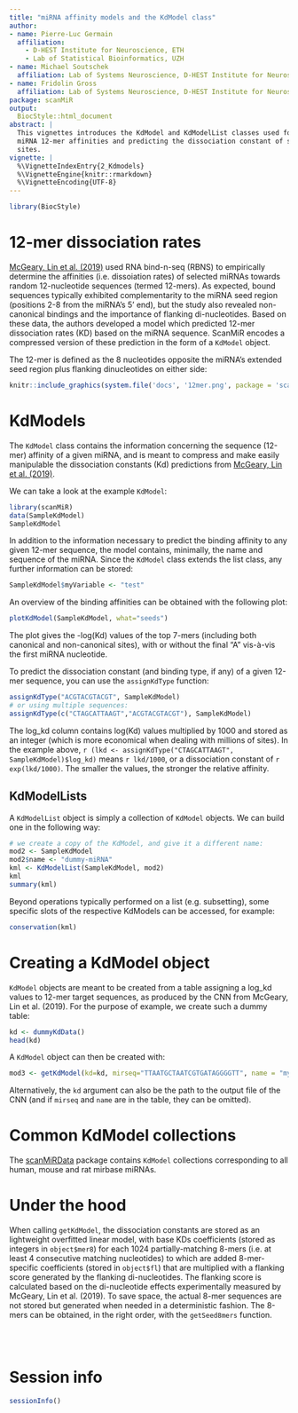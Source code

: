 ```yaml
---
title: "miRNA affinity models and the KdModel class"
author: 
- name: Pierre-Luc Germain
  affiliation:
    - D-HEST Institute for Neuroscience, ETH
    - Lab of Statistical Bioinformatics, UZH
- name: Michael Soutschek
  affiliation: Lab of Systems Neuroscience, D-HEST Institute for Neuroscience, ETH
- name: Fridolin Gross
  affiliation: Lab of Systems Neuroscience, D-HEST Institute for Neuroscience, ETH
package: scanMiR
output:
  BiocStyle::html_document
abstract: |
  This vignettes introduces the KdModel and KdModelList classes used for storing
  miRNA 12-mer affinities and predicting the dissociation constant of specific
  sites.
vignette: |
  %\VignetteIndexEntry{2_Kdmodels}
  %\VignetteEngine{knitr::rmarkdown}
  %\VignetteEncoding{UTF-8}
---
```


```r
library(BiocStyle)
```

# 12-mer dissociation rates

[McGeary, Lin et al. (2019)](https://dx.doi.org/10.1126/science.aav1741) used
RNA bind-n-seq (RBNS) to empirically determine the affinities (i.e. dissoiation 
rates) of selected miRNAs towards random 12-nucleotide sequences (termed 
12-mers). As expected, bound sequences typically exhibited complementarity to 
the miRNA seed region (positions 2-8 from the miRNA's 5' end), but the study 
also revealed non-canonical bindings and the importance of flanking 
di-nucleotides. Based on these data, the authors developed a model which 
predicted 12-mer dissociation rates (KD) based on the miRNA sequence. ScanMiR
encodes a compressed version of these prediction in the form of a `KdModel`
object.

The 12-mer is defined as the 8 nucleotides opposite the miRNA's extended seed 
region plus flanking dinucleotides on either side:

```r
knitr::include_graphics(system.file('docs', '12mer.png', package = 'scanMiR'))
```


# KdModels

The `KdModel` class contains the information concerning the sequence (12-mer) 
affinity of a given miRNA, and is meant to compress and make easily manipulable 
the dissociation constants (Kd) predictions from 
[McGeary, Lin et al. (2019)](https://dx.doi.org/10.1126/science.aav1741).

We can take a look at the example `KdModel`:

```r
library(scanMiR)
data(SampleKdModel)
SampleKdModel
```

In addition to the information necessary to predict the binding affinity to any 
given 12-mer sequence, the model contains, minimally, the name and sequence of 
the miRNA. Since the `KdModel` class extends the list class, any further 
information can be stored:

```r
SampleKdModel$myVariable <- "test"
```

An overview of the binding affinities can be obtained with the following plot:

```r
plotKdModel(SampleKdModel, what="seeds")
```

The plot gives the -log(Kd) values of the top 7-mers (including both canonical 
and non-canonical sites), with or without the final "A" vis-à-vis the first 
miRNA nucleotide.

To predict the dissociation constant (and binding type, if any) of a given 
12-mer sequence, you can use the `assignKdType` function:

```r
assignKdType("ACGTACGTACGT", SampleKdModel)
# or using multiple sequences:
assignKdType(c("CTAGCATTAAGT","ACGTACGTACGT"), SampleKdModel)
```

The log_kd column contains log(Kd) values multiplied by 1000 and stored as an 
integer (which is more economical when dealing with millions of sites). In the 
example above, `r (lkd <- assignKdType("CTAGCATTAAGT", SampleKdModel)$log_kd)` 
means `r lkd/1000`, or a dissociation constant of `r exp(lkd/1000)`. The 
smaller the values, the stronger the relative affinity.

## KdModelLists

A `KdModelList` object is simply a collection of `KdModel` objects. We can 
build one in the following way:

```r
# we create a copy of the KdModel, and give it a different name:
mod2 <- SampleKdModel
mod2$name <- "dummy-miRNA"
kml <- KdModelList(SampleKdModel, mod2)
kml
summary(kml)
```

Beyond operations typically performed on a list (e.g. subsetting), some 
specific slots of the respective KdModels can be accessed, for example: 

```r
conservation(kml)
```

# Creating a KdModel object

`KdModel` objects are meant to be created from a table assigning a log_kd 
values to 12-mer target sequences, as produced by the CNN from McGeary, Lin et 
al. (2019). For the purpose of example, we create such a dummy table:

```r
kd <- dummyKdData()
head(kd)
```

A `KdModel` object can then be created with:

```r
mod3 <- getKdModel(kd=kd, mirseq="TTAATGCTAATCGTGATAGGGGTT", name = "my-miRNA")
```

Alternatively, the `kd` argument can also be the path to the output file of the 
CNN (and if `mirseq` and `name` are in the table, they can be omitted).

# Common KdModel collections

The [scanMiRData](https://github.com/ETHZ-INS/scanMiRData) package contains 
`KdModel` collections corresponding to all human, mouse and rat mirbase miRNAs.

# Under the hood

When calling `getKdModel`, the dissociation constants are stored as an 
lightweight overfitted linear model, with base KDs coefficients (stored as 
integers in `object$mer8`) for each 1024 partially-matching 8-mers (i.e. at 
least 4 consecutive matching nucleotides) to which are added 8-mer-specific 
coefficients (stored in `object$fl`) that are multiplied with a flanking score 
generated by the flanking di-nucleotides. The flanking score is calculated 
based on the di-nucleotide effects experimentally measured by McGeary, Lin et 
al. (2019). To save space, the actual 8-mer sequences are not stored but 
generated when needed in a deterministic fashion. The 8-mers can be obtained, 
in the right order, with the `getSeed8mers` function.

<br/><br/>

# Session info {.unnumbered}

```r
sessionInfo()
```
